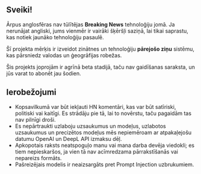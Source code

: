 
<CallToAction />

## Sveiki!

Ārpus anglosfēras nav tūlītējas **Breaking News** tehnoloģiju jomā.
Ja nerunājat angliski, jums vienmēr ir vairāki šķēršļi saziņā, lai tikai saprastu, kas notiek jaunāko tehnoloģiju pasaulē.


<Callout type="info" emoji="🗞">

Šī projekta mērķis ir izveidot zinātnes un tehnoloģiju **pārejošo ziņu** sistēmu, kas pārsniedz valodas un ģeogrāfijas robežas.

</Callout>

Šis projekts joprojām ir agrīnā beta stadijā, taču nav gaidīšanas saraksta, un jūs varat to abonēt jau šodien.

## Ierobežojumi

- Kopsavilkumā var būt iekļauti HN komentāri, kas var būt satīriski, politiski vai kaitīgi. Es strādāju pie tā, lai to novērstu, taču pagaidām tas nav pilnīgi droši.
- Es nepārtraukti uzlaboju uzsaukumus un modeļus, uzlabotos uzsaukumus un precizētos modeļus mēs nepiemēroam ar atpakaļejošu datumu OpenAI un DeepL API izmaksu dēļ.
- Apkopotais raksts neatspoguļo manu vai mana darba devēja viedokli; es tiem nepieskaršos, ja vien tā nav acīmredzama pārrakstīšanās vai nepareizs formāts.
- Pašreizējais modelis ir neaizsargāts pret Prompt Injection uzbrukumiem.
